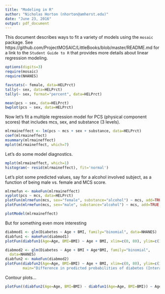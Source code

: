 ```yaml
---
title: "Modeling in R"
author: "Nicholas Horton (nhorton@amherst.edu)"
date: "June 23, 2016"
output: pdf_document
---
```


This document describes ways to fit a variety of models using the `mosaic` package.  See https://github.com/ProjectMOSAIC/LittleBooks/blob/master/README.md for a link to the `Student Guide to R` that provides more details about linear regression modeling.

```r
options(digits=3)
require(mosaic)
require(NHANES)
```


```r
favstats(~ female, data=HELPrct)
tally(~ sex, data=HELPrct)
tally(~ sex, format="percent", data=HELPrct)

mean(pcs ~ sex, data=HELPrct)
bwplot(pcs ~ sex, data=HELPrct)
```

Now let's fit a multiple regression model for PCS (physical component scores) that includes mcs, sex, and substance (3 levels).
```r
mlrmaineffect <- lm(pcs ~ mcs + sex + substance, data=HELPrct)
coef(mlrmaineffect)
msummary(mlrmaineffect)
mplot(mlrmaineffect, which=7)
```

Let's do some model diagnostics.

```r
mplot(mlrmaineffect, which=1)
histogram(~ resid(mlrmaineffect), fit='normal')
```

Let's plot some predicted values, say for a alcohol involved subject, as a function
of being male vs. female and MCS score.


```r
mlrmefun <- makeFun(mlrmaineffect)
xyplot(pcs ~ mcs, data=HELPrct)
plotFun(mlrmefun(mcs, sex="female", substance="alcohol") ~ mcs, add=TRUE, col="black")
plotFun(mlrmefun(mcs, sex="male", substance="alcohol") ~ mcs, add=TRUE, col="red")
```

```r
plotModel(mlrmaineffect)
```

But for something even more interesting

```r
diabmod1 <- glm(Diabetes ~ Age + BMI, family="binomial", data=NHANES)
diabfun1 <- makeFun(diabmod1)
plotFun(diabfun1(Age=Age, BMI=BMI) ~ Age + BMI, xlim=c(0, 80), ylim=c(15, 40))
```

```r
diabmod2 <- glm(Diabetes ~ Age + BMI + Age*BMI, family="binomial", 
  data=NHANES)
diabfun2 <- makeFun(diabmod2)
plotFun(diabfun2(Age=Age, BMI=BMI) ~ Age + BMI, xlim=c(0, 80), ylim=c(15, 40),
        main="Difference in predicted probabilities of diabetes (Interaction Model)")
```


Contour plots...

```r
plotFun((diabfun2(Age=Age, BMI=BMI) - diabfun1(Age=Age, BMI=BMI)) ~ Age + BMI, xlim=c(0, 80), ylim=c(15, 40), main="Difference in predicted probabilities\nof diabetes (Interaction - Main Effect)")
```




